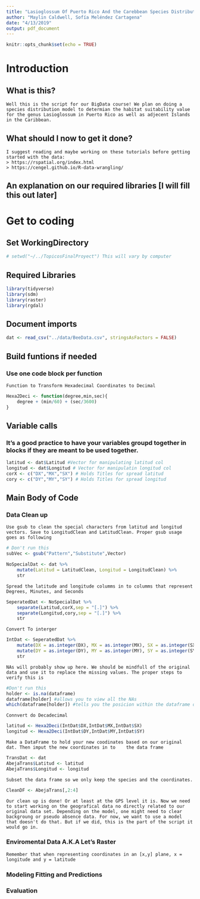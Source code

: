 ```yaml
---
title: "Lasioglossum Of Puerto Rico And the Carebbean Species Distribution Model"
author: "Maylin Caldwell, Sofía Meléndez Cartagena"
date: "4/13/2019"
output: pdf_document
---
```


```r
knitr::opts_chunk$set(echo = TRUE)
```

# Introduction
## What is this?
	Well this is the script for our BigData course! We plan on doing a species distribution model to determian the habitat suitability value for the genus Lasioglossum in Puerto Rico as well as adjecent Islands in the Caribbean.
## What should I now to get it done?
	I suggest reading and maybe working on these tutorials before getting started with the data:
	> https://rspatial.org/index.html
	> https://cengel.github.io/R-data-wrangling/
## An explanation on our required libraries [I will fill this out later]

# Get to coding

## Set WorkingDirectory
```r
# setwd("~/../TopicosFinalProyect") This will vary by computer
```


## Required Libraries
```r
library(tidyverse)
library(sdm)
library(raster)
library(rgdal)
```

## Document imports
```r
dat <- read_csv("../data/BeeData.csv", stringsAsFactors = FALSE)

```

## Build funtions if needed
### Use one code block per function

	Function to Transform Hexadecimal Coordinates to Decimal
```r
Hexa2Deci <- function(degree,min,sec){
    degree + (min/60) + (sec/3600) 
}
```

## Variable calls
### It's a good practice to have your variables groupd together in blocks if they are meant to be used together. 
```r
latitud <- dat$Latitud #Vector for manipulating latitud col
longitud <- dat$Longitud # Vector for manipulatin longitud col
corX <- c("DX","MX","SX") # Holds Titles for spread latitud
cory <- c("DY","MY","SY") # Holds Titles for spread longitud
```

## Main Body of Code

### Data Clean up

	Use gsub to clean the special characters from latitud and longitud vectors. Save to LongitudClean and LatitudClean. Proper gsub usage goes as following
```r
# Don't run this
subVec <- gsub("Pattern","Substitute",Vector)
```

```r
NoSpecialDat <- dat %>%
    mutate(Latitud = LatitudClean, Longitud = LongitudClean) %>%
    str
```

	Spread the latitude and longitude columms in to columms that represent Degrees, Minutes, and Seconds
```r
SeperatedDat <- NoSpecialDat %>%
    separate(Latitud,corX,sep = "[.]") %>% 
    separate(Longitud,cory,sep = "[.]") %>% 
    str
```

	Convert To interger
```r
IntDat <- SeperatedDat %>%
	mutate(DX = as.integer(DX), MX = as.integer(MX), SX = as.integer(SX)) %>%
	mutate(DY = as.integer(DY), MY = as.integer(MY), SY = as.integer(SY)) %>%
	str 
```

	NAs will probably show up here. We should be mindfull of the original data and use it to replace the missing values. The proper steps to verify this is
```r
#Don't run this
holder <- is.na(dataframe)
dataframe[holder] #allows you to view all the NAs
which(dataframe[holder]) #tells you the posicion within the dataframe of the NAs decide what to do from here on out
```

	Connvert do Decadecimal
```r
latitud <- Hexa2Deci(IntDat$DX,IntDat$MX,IntDat$SX)
longitud <- Hexa2Deci(IntDat$DY,IntDat$MY,IntDat$SY)
```

	Make a DataFrame to hold your new coodinates based on our original dat. Then imput the new coordinates in to 	the data frame
```r
TransDat <- dat
AbejaTrans$Latitud <- latitud 
AbejaTrans$Longitud <- longitud
```

	Subset the data frame so we only keep the species and the coordinates.
```r
CleanDF <- AbejaTrans[,2:4]

```

	Our clean up is done! Or at least at the GPS level it is. Now we need to start working on the geografical data no directly related to our original data set. Depending on the model, one might need to clear backgroung or pseudo absence data. For now, we want to use a model that doesn't do that. But if we did, this is the part of the script it would go in.

### Enviromental Data A.K.A Let's Raster

	Remember that when representing coordinates in an [x,y] plane, x = longitude and y = latitude
### Modeling Fitting and Predictions

### Evaluation
